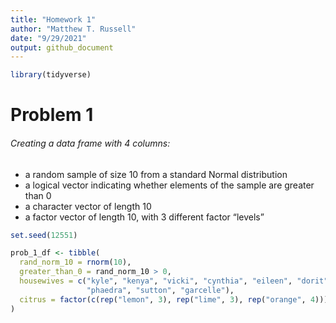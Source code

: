 ```yaml
---
title: "Homework 1"
author: "Matthew T. Russell"
date: "9/29/2021"
output: github_document
---
```


```r
library(tidyverse)
```

# Problem 1

###### Creating a data frame with 4 columns:
* a random sample of size 10 from a standard Normal distribution
* a logical vector indicating whether elements of the sample are greater than 0
* a character vector of length 10
* a factor vector of length 10, with 3 different factor “levels”

```r
set.seed(12551)

prob_1_df <- tibble(
  rand_norm_10 = rnorm(10),
  greater_than_0 = rand_norm_10 > 0,
  housewives = c("kyle", "kenya", "vicki", "cynthia", "eileen", "dorit", "jeana",
                 "phaedra", "sutton", "garcelle"),
  citrus = factor(c(rep("lemon", 3), rep("lime", 3), rep("orange", 4)))
)

```

